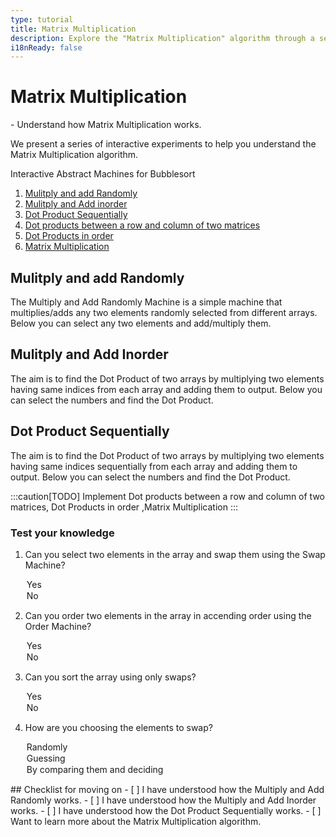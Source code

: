 ```yaml
---
type: tutorial
title: Matrix Multiplication
description: Explore the "Matrix Multiplication" algorithm through a series of interactive experiments. Learn the algorithm step-by-step and visualize and interact with its execution in real-time.
i18nReady: false
---
```


# Matrix Multiplication

<PreCheck>
  - Understand how Matrix Multiplication works.
</PreCheck>

We present a series of interactive experiments to help you understand the Matrix Multiplication algorithm.

Interactive Abstract Machines for Bubblesort
<Steps>
1. [Mulitply and add Randomly](#mulitply-and-add-randomly)
2. [Mulitply and Add inorder](#multiply-and-add-inorder)
3. [Dot Product Sequentially](#dot-product-sequentially)
4. [Dot products between a row and column of two matrices]()
5. [Dot Products in order]()
6. [Matrix Multiplication ]()
</Steps>

## Mulitply and add Randomly

The Multiply and Add Randomly Machine is a simple machine that multiplies/adds any two elements randomly selected from different arrays.
Below you can select any two elements and add/multiply them.

<Tabs>
  <TabItem label="machine">
    <MultiplyAddRandomMachine elements={[5, 3, 8, 1, 2]} client:load />
  </TabItem>
</Tabs>

## Mulitply and Add Inorder

The aim is to find the Dot Product of two arrays by multiplying two elements having same indices from each array and adding them to output.
Below you can select the numbers and find the Dot Product.

<Tabs>
  <TabItem label="machine">
    <MultipleAddInorderMachine elements={[5, 3, 8, 1, 2]} client:load />
  </TabItem>
</Tabs>

## Dot Product Sequentially

The aim is to find the Dot Product of two arrays by multiplying two elements having same indices sequentially from each array and adding them to output.
Below you can select the numbers and find the Dot Product.

<Tabs>
  <TabItem label="machine">
    <DotProductSequential elements={[5, 3, 8, 1, 2]} client:load />
  </TabItem>
</Tabs>


:::caution[TODO]
Implement
Dot products between a row and column of two matrices, Dot Products in order ,Matrix Multiplication
:::

<Box icon="question-mark">

### Test your knowledge

1. Can you select two elements in the array and swap them using the Swap Machine?

    <MultipleChoice>
      <Option isCorrect>
        Yes
      </Option>
      <Option>
        No
      </Option>
    </MultipleChoice>

2. Can you order two elements in the array in accending order using the Order Machine?

    <MultipleChoice>
      <Option isCorrect>
        Yes
      </Option>
      <Option>
        No
      </Option>
    </MultipleChoice>

3. Can you sort the array using only swaps?

    <MultipleChoice>
      <Option isCorrect>
        Yes
      </Option>
      <Option>
        No
      </Option>
    </MultipleChoice>

3. How are you choosing the elements to swap?

    <MultipleChoice>
      <Option>
        Randomly
      </Option>
      <Option>
        Guessing
      </Option>
      <Option isCorrect>
        By comparing them and deciding
      </Option>
    </MultipleChoice>
</Box>

<Box icon="check-list">
## Checklist for moving on

<Checklist>
- [ ] I have understood how the Multiply and Add Randomly works.
- [ ] I have understood how the Multiply and Add Inorder works.
- [ ] I have understood how the Dot Product Sequentially works.
- [ ] Want to learn more about the Matrix Multiplication algorithm.
</Checklist>
</Box>

